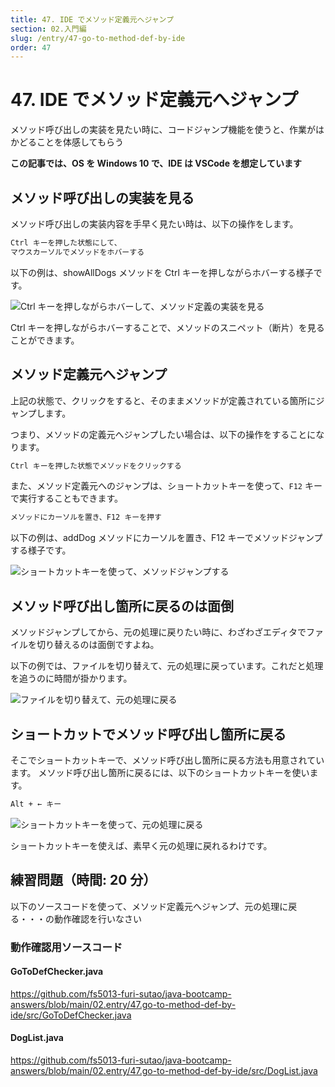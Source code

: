 ```yaml
---
title: 47. IDE でメソッド定義元へジャンプ
section: 02.入門編
slug: /entry/47-go-to-method-def-by-ide
order: 47
---
```


# 47. IDE でメソッド定義元へジャンプ

<p className="goal">メソッド呼び出しの実装を見たい時に、コードジャンプ機能を使うと、作業がはかどることを体感してもらう</p>

**この記事では、OS を Windows 10 で、IDE は VSCode を想定しています**

## メソッド呼び出しの実装を見る

メソッド呼び出しの実装内容を手早く見たい時は、以下の操作をします。

```txt title=メソッド呼び出しの実装を見る
Ctrl キーを押した状態にして、
マウスカーソルでメソッドをホバーする
```

以下の例は、showAllDogs メソッドを Ctrl キーを押しながらホバーする様子です。

![Ctrl キーを押しながらホバーして、メソッド定義の実装を見る](./images/method_ctrl_hover_in_vscode.gif)

Ctrl キーを押しながらホバーすることで、メソッドのスニペット（断片）を見ることができます。

## メソッド定義元へジャンプ

上記の状態で、クリックをすると、そのままメソッドが定義されている箇所にジャンプします。

つまり、メソッドの定義元へジャンプしたい場合は、以下の操作をすることになります。

```txt title=メソッド定義元へジャンプ：方法①
Ctrl キーを押した状態でメソッドをクリックする
```

また、メソッド定義元へのジャンプは、ショートカットキーを使って、`F12` キーで実行することもできます。

```txt title=メソッド定義元へジャンプ：方法②
メソッドにカーソルを置き、F12 キーを押す
```

以下の例は、addDog メソッドにカーソルを置き、F12 キーでメソッドジャンプする様子です。

![ショートカットキーを使って、メソッドジャンプする](./images/go_to_def_method_in_vscode.gif)

## メソッド呼び出し箇所に戻るのは面倒

メソッドジャンプしてから、元の処理に戻りたい時に、わざわざエディタでファイルを切り替えるのは面倒ですよね。

以下の例では、ファイルを切り替えて、元の処理に戻っています。これだと処理を追うのに時間が掛かります。

![ファイルを切り替えて、元の処理に戻る](./images/go_back_with_changing_files_in_vscode.gif)

## ショートカットでメソッド呼び出し箇所に戻る

そこでショートカットキーで、メソッド呼び出し箇所に戻る方法も用意されています。
メソッド呼び出し箇所に戻るには、以下のショートカットキーを使います。

```txt title=メソッド呼び出し箇所に戻る
Alt + ← キー
```

![ショートカットキーを使って、元の処理に戻る](./images/go_back_to_method_call_in_vscode.gif)

ショートカットキーを使えば、素早く元の処理に戻れるわけです。

## 練習問題（時間: 20 分）

以下のソースコードを使って、メソッド定義元へジャンプ、元の処理に戻る・・・の動作確認を行いなさい

### 動作確認用ソースコード

#### GoToDefChecker.java

https://github.com/fs5013-furi-sutao/java-bootcamp-answers/blob/main/02.entry/47.go-to-method-def-by-ide/src/GoToDefChecker.java

#### DogList.java

https://github.com/fs5013-furi-sutao/java-bootcamp-answers/blob/main/02.entry/47.go-to-method-def-by-ide/src/DogList.java

